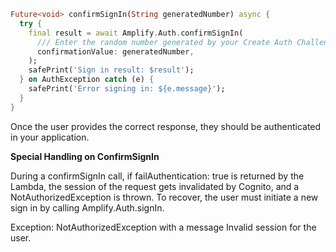 ```dart
Future<void> confirmSignIn(String generatedNumber) async {
  try {
    final result = await Amplify.Auth.confirmSignIn(
      /// Enter the random number generated by your Create Auth Challenge trigger
      confirmationValue: generatedNumber,
    );
    safePrint('Sign in result: $result');
  } on AuthException catch (e) {
    safePrint('Error signing in: ${e.message}');
  }
}
```

Once the user provides the correct response, they should be authenticated in your application.

<Callout warning>

<b>Special Handling on ConfirmSignIn</b>

During a confirmSignIn call, if failAuthentication: true is returned by the Lambda, the session of the request gets invalidated by Cognito, and a NotAuthorizedException is thrown. To recover, the user must initiate a new sign in by calling Amplify.Auth.signIn.

Exception: NotAuthorizedException with a message Invalid session for the user.
</Callout>
